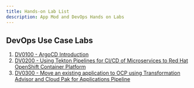 ```yaml
---
title: Hands-on Lab List
description: App Mod and DevOps Hands on Labs
---
```



## DevOps Use Case Labs

1. [DV0100 - ArgoCD Introduction](/labs/devops-labs/dv0100-argocd/)
2. [DV0200 - Using Tekton Pipelines for CI/CD of Microservices to Red Hat OpenShift Container Platform](/labs/devops-labs/dv0200-tekton/)
3. [DV0300 - Move an existing application to OCP using Transformation Advisor and Cloud Pak for Applications Pipeline](/labs/devops-labs/dv0300-devops/)

 